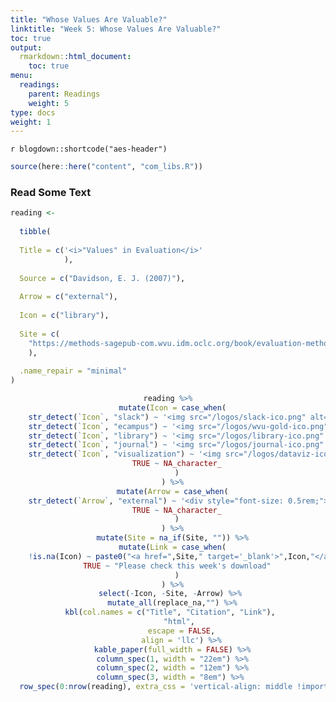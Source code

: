 ```yaml
---
title: "Whose Values Are Valuable?"
linktitle: "Week 5: Whose Values Are Valuable?"
toc: true
output:
  rmarkdown::html_document:
    toc: true
menu:
  readings:
    parent: Readings
    weight: 5
type: docs
weight: 1
---
```


`r blogdown::shortcode("aes-header")`

```r
source(here::here("content", "com_libs.R"))
```

### Read Some Text

```r

reading <- 
  
  tibble(
  
  Title = c('<i>"Values" in Evaluation</i>'
            ),
  
  Source = c("Davidson, E. J. (2007)"),
  
  Arrow = c("external"),
  
  Icon = c("library"),
  
  Site = c(
    "https://methods-sagepub-com.wvu.idm.oclc.org/book/evaluation-methodology-basics/n6.xml"
    ),
  
  .name_repair = "minimal"
)

```

<center>
```r
reading %>%
  mutate(Icon = case_when(
    str_detect(`Icon`, "slack") ~ '<img src="/logos/slack-ico.png" alt="Slack icon" width="25px">',
    str_detect(`Icon`, "ecampus") ~ '<img src="/logos/wvu-gold-ico.png" alt="WVU icon" width="25px">',
    str_detect(`Icon`, "library") ~ '<img src="/logos/library-ico.png" alt="Library icon" width="25px">',
    str_detect(`Icon`, "journal") ~ '<img src="/logos/journal-ico.png" alt="Journal icon" width="25px">',
    str_detect(`Icon`, "visualization") ~ '<img src="/logos/dataviz-ico.png" alt="Data Visualization icon" width="26px">',
    TRUE ~ NA_character_
    )
  ) %>%
  mutate(Arrow = case_when(
    str_detect(`Arrow`, "external") ~ '<div style="font-size: 0.5rem;"><i class="fa fa-external-link fa-2x" aria-hidden="true" style="color:#559977"></i></div>',
    TRUE ~ NA_character_
    )
  ) %>%
  mutate(Site = na_if(Site, "")) %>%
  mutate(Link = case_when(
    !is.na(Icon) ~ paste0("<a href=",Site," target='_blank'>",Icon,"</a>"),
    TRUE ~ "Please check this week's download"
    )
  ) %>%
  select(-Icon, -Site, -Arrow) %>% 
  mutate_all(replace_na,"") %>%
  kbl(col.names = c("Title", "Citation", "Link"), 
      "html", 
      escape = FALSE,
      align = 'llc') %>%
  kable_paper(full_width = FALSE) %>%
  column_spec(1, width = "22em") %>%
  column_spec(2, width = "12em") %>%
  column_spec(3, width = "8em") %>% 
  row_spec(0:nrow(reading), extra_css = 'vertical-align: middle !important;', color = "#f7f7f7", background = "transparent")
```
</center>
  